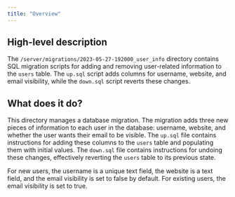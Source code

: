 ```yaml
---
title: "Overview"
---
```


## High-level description
The `/server/migrations/2023-05-27-192000_user_info` directory contains SQL migration scripts for adding and removing user-related information to the `users` table. The `up.sql` script adds columns for username, website, and email visibility, while the `down.sql` script reverts these changes.

## What does it do?
This directory manages a database migration. The migration adds three new pieces of information to each user in the database: username, website, and whether the user wants their email to be visible. The `up.sql` file contains instructions for adding these columns to the `users` table and populating them with initial values. The `down.sql` file contains instructions for undoing these changes, effectively reverting the `users` table to its previous state. 

For new users, the username is a unique text field, the website is a text field, and the email visibility is set to false by default. For existing users, the email visibility is set to true. 
